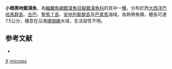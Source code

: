 {{Speciesbox
| taxon = Melanorhinus microps
| binomial_authority = [[Poey|Poey]], 1860
| status = NE
| status_system = IUCN3.1
| synonyms = *''Atherina microps'', <small>Poey, 1860</small> 
}}
'''小眼黑吻銀漢魚'''，為[[輻鰭魚綱|輻鰭魚綱]][[銀漢魚目|銀漢魚目]][[擬銀漢魚科|擬銀漢魚科]]的其中一[[種|種]]，分布於西[[大西洋|大西洋]][[巴哈馬群島|巴哈馬群島]]、[[古巴|古巴]]、[[聖馬丁島|聖馬丁島]]、[[安地列斯群島|安地列斯群島]]及[[巴拿馬|巴拿馬]]海域，為熱帶魚類，體長可達7.5公分，棲息在沿海[[珊瑚礁|珊瑚礁]]水域，生活習性不明。

==参考文献==
*{{FishBase_species|genus=Melanorhinus|species=microps|year=2016|month=3}}

{{魚類小作品}}
{{Taxonbar}}
[[Category:1860年描述的鱼类|X]]
[[Category:黑吻銀漢魚屬|microps]]